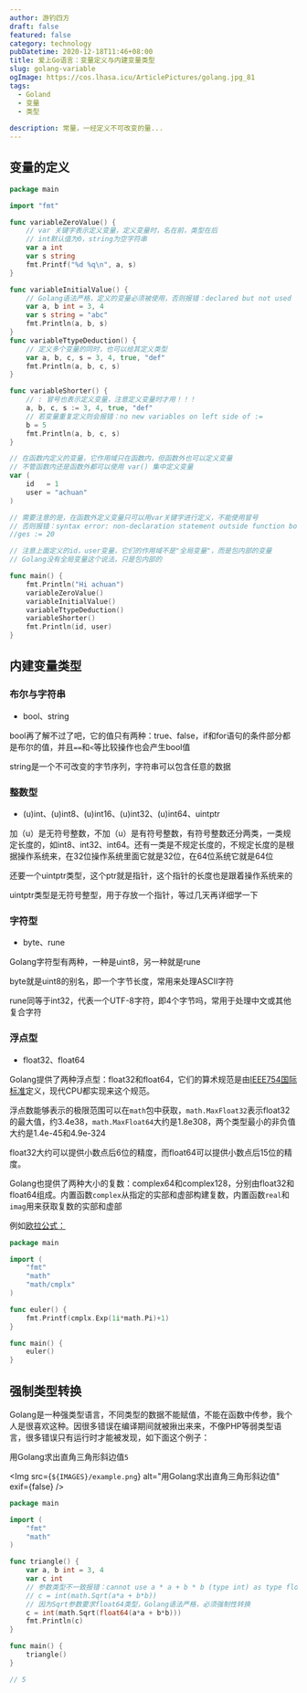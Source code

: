 ```yaml
---
author: 游钓四方
draft: false
featured: false
category: technology
pubDatetime: 2020-12-18T11:46+08:00
title: 爱上Go语言：变量定义与内建变量类型
slug: golang-variable
ogImage: https://cos.lhasa.icu/ArticlePictures/golang.jpg_81
tags:
  - Goland
  - 变量
  - 类型
  
description: 常量，一经定义不可改变的量...
---
```



## 变量的定义

```go
package main

import "fmt"

func variableZeroValue() {
	// var 关键字表示定义变量，定义变量时，名在前，类型在后
	// int默认值为0，string为空字符串
	var a int
	var s string
	fmt.Printf("%d %q\n", a, s)
}

func variableInitialValue() {
	// Golang语法严格，定义的变量必须被使用，否则报错：declared but not used
	var a, b int = 3, 4
	var s string = "abc"
	fmt.Println(a, b, s)
}
func variableTtypeDeduction() {
	// 定义多个变量的同时，也可以给其定义类型
	var a, b, c, s = 3, 4, true, "def"
	fmt.Println(a, b, c, s)
}

func variableShorter() {
	// : 冒号也表示定义变量，注意定义变量时才用！！！
	a, b, c, s := 3, 4, true, "def"
	// 若变量重复定义则会报错：no new variables on left side of :=
	b = 5
	fmt.Println(a, b, c, s)
}

// 在函数内定义的变量，它作用域只在函数内，但函数外也可以定义变量
// 不管函数内还是函数外都可以使用 var() 集中定义变量
var (
	id   = 1
	user = "achuan"
)

// 需要注意的是，在函数外定义变量只可以用var关键字进行定义，不能使用冒号
// 否则报错：syntax error: non-declaration statement outside function body
//ges := 20

// 注意上面定义的id，user变量，它们的作用域不是"全局变量"，而是包内部的变量
// Golang没有全局变量这个说法，只是包内部的

func main() {
	fmt.Println("Hi achuan")
	variableZeroValue()
	variableInitialValue()
	variableTtypeDeduction()
	variableShorter()
	fmt.Println(id, user)
}
```

## 内建变量类型

### 布尔与字符串

* bool、string

bool再了解不过了吧，它的值只有两种：true、false，if和for语句的条件部分都是布尔的值，并且`==`和`<`等比较操作也会产生bool值

string是一个不可改变的字节序列，字符串可以包含任意的数据



### 整数型

* (u)int、(u)int8、(u)int16、(u)int32、(u)int64、uintptr

加（u）是无符号整数，不加（u）是有符号整数，有符号整数还分两类，一类规定长度的，如int8、int32、int64。还有一类是不规定长度的，不规定长度的是根据操作系统来，在32位操作系统里面它就是32位，在64位系统它就是64位

还要一个uintptr类型，这个ptr就是指针，这个指针的长度也是跟着操作系统来的

uintptr类型是无符号整型，用于存放一个指针，等过几天再详细学一下



### 字符型

* byte、rune

Golang字符型有两种，一种是uint8，另一种就是rune

byte就是uint8的别名，即一个字节长度，常用来处理ASCII字符

rune同等于int32，代表一个UTF-8字符，即4个字节吗，常用于处理中文或其他复合字符



### 浮点型

* float32、float64

Golang提供了两种浮点型：float32和float64，它们的算术规范是由[IEEE754国际标准](https://zh.wikipedia.org/zh-cn/IEEE_754)定义，现代CPU都实现来这个规范。



浮点数能够表示的极限范围可以在`math`包中获取，`math.MaxFloat32`表示float32的最大值，约3.4e38，`math.MaxFloat64`大约是1.8e308，两个类型最小的非负值大约是1.4e-45和4.9e-324



float32大约可以提供小数点后6位的精度，而float64可以提供小数点后15位的精度。



Golang也提供了两种大小的复数：complex64和complex128，分别由float32和float64组成。内置函数`complex`从指定的实部和虚部构建复数，内置函数`real`和`imag`用来获取复数的实部和虚部

例如[欧拉公式：](https://zh.wikipedia.org/zh-hans/%E6%AC%A7%E6%8B%89%E5%85%AC%E5%BC%8F)

```go
package main

import (
	"fmt"
	"math"
	"math/cmplx"
)

func euler() {
	fmt.Printf(cmplx.Exp(1i*math.Pi)+1)
}

func main() {
	euler()
}
```



## 强制类型转换

Golang是一种强类型语言，不同类型的数据不能赋值，不能在函数中传参，我个人是很喜欢这种。因很多错误在编译期间就被揪出来来，不像PHP等弱类型语言，很多错误只有运行时才能被发现，如下面这个例子：

用Golang求出直角三角形斜边值`5`

<Img src={`${IMAGES}/example.png`} alt="用Golang求出直角三角形斜边值" exif={false} />

```go
package main

import (
	"fmt"
	"math"
)

func triangle() {
	var a, b int = 3, 4
	var c int
	// 参数类型不一致报错：cannot use a * a + b * b (type int) as type float64 in argument to math.Sqrt
	// c = int(math.Sqrt(a*a + b*b))
	// 因为Sqrt参数要求float64类型，Golang语法严格，必须强制性转换
	c = int(math.Sqrt(float64(a*a + b*b)))
	fmt.Println(c)
}

func main() {
	triangle()
}

// 5
```

